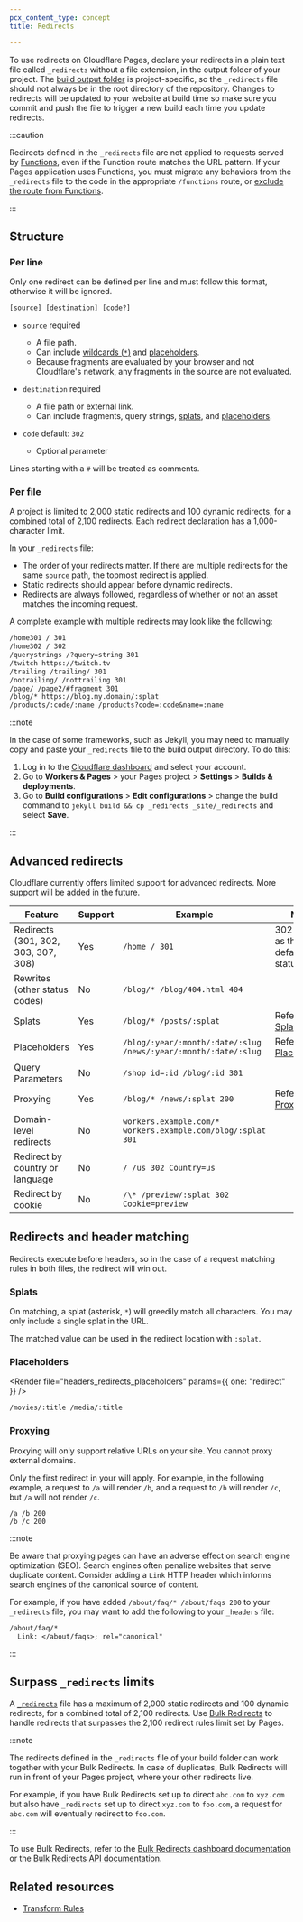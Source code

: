 ```yaml
---
pcx_content_type: concept
title: Redirects

---
```



To use redirects on Cloudflare Pages, declare your redirects in a plain text file called `_redirects` without a file extension, in the output folder of your project. The [build output folder](/pages/configuration/build-configuration/) is project-specific, so the `_redirects` file should not always be in the root directory of the repository. Changes to redirects will be updated to your website at build time so make sure you commit and push the file to trigger a new build each time you update redirects.

:::caution


Redirects defined in the `_redirects` file are not applied to requests served by [Functions](/pages/functions/), even if the Function route matches the URL pattern. If your Pages application uses Functions, you must migrate any behaviors from the `_redirects` file to the code in the appropriate `/functions` route, or [exclude the route from Functions](/pages/functions/routing/#create-a-_routesjson-file).


:::

## Structure

### Per line

Only one redirect can be defined per line and must follow this format, otherwise it will be ignored.

```txt
[source] [destination] [code?]
```



* `source` required

  * A file path.
  * Can include [wildcards (`*`)](#splats) and [placeholders](#placeholders).
  * Because fragments are evaluated by your browser and not Cloudflare's network, any fragments in the source are not evaluated.
* `destination` required

  * A file path or external link.
  * Can include fragments, query strings, [splats](#splats), and [placeholders](#placeholders).
* `code` default: `302`

  * Optional parameter



Lines starting with a `#` will be treated as comments.

### Per file

A project is limited to 2,000 static redirects and 100 dynamic redirects, for a combined total of 2,100 redirects. Each redirect declaration has a 1,000-character limit.

In your `_redirects` file:

* The order of your redirects matter. If there are multiple redirects for the same `source` path, the topmost redirect is applied.
* Static redirects should appear before dynamic redirects.
* Redirects are always followed, regardless of whether or not an asset matches the incoming request.

A complete example with multiple redirects may look like the following:

```txt
/home301 / 301
/home302 / 302
/querystrings /?query=string 301
/twitch https://twitch.tv
/trailing /trailing/ 301
/notrailing/ /nottrailing 301
/page/ /page2/#fragment 301
/blog/* https://blog.my.domain/:splat
/products/:code/:name /products?code=:code&name=:name
```

:::note


In the case of some frameworks, such as Jekyll, you may need to manually copy and paste your `_redirects` file to the build output directory. To do this:

1. Log in to the [Cloudflare dashboard](https://dash.cloudflare.com) and select your account.
2. Go to **Workers & Pages** > your Pages project > **Settings** > **Builds & deployments**.
3. Go to **Build configurations** > **Edit configurations** > change the build command to `jekyll build && cp _redirects _site/_redirects` and select **Save**.


:::

## Advanced redirects

Cloudflare currently offers limited support for advanced redirects. More support will be added in the future.



| Feature                             | Support | Example                                                         | Notes                                   |
| ----------------------------------- | ------- | --------------------------------------------------------------- | --------------------------------------- |
| Redirects (301, 302, 303, 307, 308) | Yes     | `/home / 301`                                                   | 302 is used as the default status code. |
| Rewrites (other status codes)       | No      | `/blog/* /blog/404.html 404`                                    |                                         |
| Splats                              | Yes     | `/blog/* /posts/:splat`                                         | Refer to [Splats](#splats).             |
| Placeholders                        | Yes     | `/blog/:year/:month/:date/:slug /news/:year/:month/:date/:slug` | Refer to [Placeholders](#placeholders). |
| Query Parameters                    | No      | `/shop id=:id /blog/:id 301`                                    |                                         |
| Proxying                            | Yes     | `/blog/* /news/:splat 200`                                      | Refer to [Proxying](#proxying).         |
| Domain-level redirects              | No      | `workers.example.com/* workers.example.com/blog/:splat 301`     |                                         |
| Redirect by country or language     | No      | `/ /us 302 Country=us`                                          |                                         |
| Redirect by cookie                  | No      | `/\* /preview/:splat 302 Cookie=preview`                        |                                         |



## Redirects and header matching

Redirects execute before headers, so in the case of a request matching rules in both files, the redirect will win out.

### Splats

On matching, a splat (asterisk, `*`) will greedily match all characters. You may only include a single splat in the URL.

The matched value can be used in the redirect location with `:splat`.

### Placeholders

<Render file="headers_redirects_placeholders" params={{ one: "redirect" }} />

```txt
/movies/:title /media/:title
```

### Proxying

Proxying will only support relative URLs on your site. You cannot proxy external domains.

Only the first redirect in your will apply. For example, in the following example, a request to `/a` will render `/b`, and a request to `/b` will render `/c`, but `/a` will not render `/c`.

```
/a /b 200
/b /c 200
```

:::note

Be aware that proxying pages can have an adverse effect on search engine optimization (SEO). Search engines often penalize websites that serve duplicate content. Consider adding a `Link` HTTP header which informs search engines of the canonical source of content.

For example, if you have added `/about/faq/* /about/faqs 200` to your `_redirects` file, you may want to add the following to your `_headers` file:

```txt
/about/faq/*
  Link: </about/faqs>; rel="canonical"
```


:::

## Surpass `_redirects` limits

A [`_redirects`](/pages/platform/limits/#redirects) file has a maximum of 2,000 static redirects and 100 dynamic redirects, for a combined total of 2,100 redirects. Use [Bulk Redirects](/rules/url-forwarding/bulk-redirects/) to handle redirects that surpasses the 2,100 redirect rules limit set by Pages.

:::note


The redirects defined in the `_redirects` file of your build folder can work together with your Bulk Redirects. In case of duplicates, Bulk Redirects will run in front of your Pages project, where your other redirects live.

For example, if you have Bulk Redirects set up to direct `abc.com` to `xyz.com` but also have `_redirects` set up to direct `xyz.com` to `foo.com`, a request for `abc.com` will eventually redirect to `foo.com`.


:::

To use Bulk Redirects, refer to the [Bulk Redirects dashboard documentation](/rules/url-forwarding/bulk-redirects/create-dashboard/) or the [Bulk Redirects API documentation](/rules/url-forwarding/bulk-redirects/create-api/).

## Related resources

* [Transform Rules](/rules/transform/)
